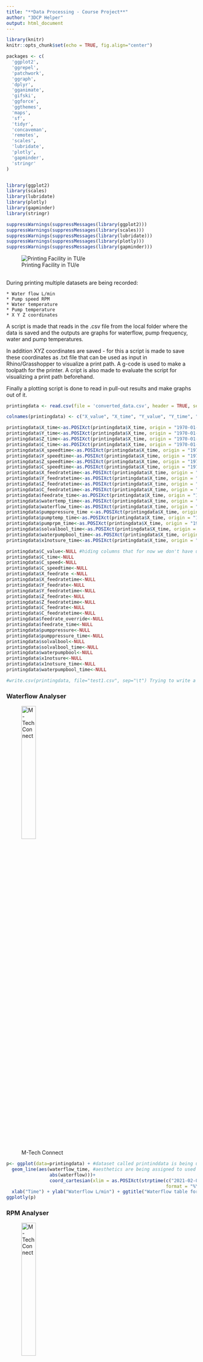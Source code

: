 ```yaml
---
title: "**Data Processing - Course Project**"
author: "3DCP Helper"
output: html_document
---
```


```r
library(knitr)
knitr::opts_chunk$set(echo = TRUE, fig.align="center")

packages <- c(
  'ggplot2',
  'ggrepel',
  'patchwork',
  'ggraph',
  'dplyr',
  'gganimate',
  'gifski',
  'ggforce',
  'ggthemes',
  'maps',
  'sf',
  'tidyr',
  'concaveman',
  'remotes',
  'scales',
  'lubridate',
  'plotly',
  'gapminder',
  'stringr'
)


library(ggplot2)
library(scales)
library(lubridate)
library(plotly)
library(gapminder)
library(stringr)

suppressWarnings(suppressMessages(library(ggplot2)))
suppressWarnings(suppressMessages(library(scales)))
suppressWarnings(suppressMessages(library(lubridate)))
suppressWarnings(suppressMessages(library(plotly)))
suppressWarnings(suppressMessages(library(gapminder)))

```

![Printing Facility in TU/e](Printer.jpg)

## {.tabset .tabset-fade}

During printing multiple datasets are being recorded: 

    * Water flow L/min
    * Pump speed RPM
    * Water temperature
    * Pump temperature
    * X Y Z coordinates
    
A script is made that reads in the .csv file from the local folder where the data is saved and the outputs are graphs for waterflow, pump frequency, water and pump temperatures.

In addition XYZ coordinates are saved - for this a script is made to save these coordinates as .txt file that can be used as input in Rhino/Grasshopper to visualize a print path. A g-code is used to make a toolpath for the printer. A cript is also made to evaluate the script for visualizing a print path beforehand.

Finally a plotting script is done to read in pull-out results and make graphs out of it.

```r

printingdata <- read.csv(file = 'converted_data.csv', header = TRUE, sep = ";", dec = ",",colClasses = c("numeric", "numeric", "numeric", "numeric", "numeric", "numeric", "numeric", "numeric", "numeric", "numeric", "numeric", "numeric", "numeric", "numeric", "numeric", "numeric", "numeric", "numeric", "numeric","numeric", "numeric", "numeric", "numeric", "numeric", "numeric", "numeric", "numeric", "numeric","numeric", "numeric", "numeric", "numeric", "numeric", "numeric", "numeric", "numeric", "numeric", "numeric", "numeric", "numeric", "numeric", "numeric")) #loading data, and giving everything a data type of numeric, seperation ; decimal , 

colnames(printingdata) <- c("X_value", "X_time", "Y_value", "Y_time", "Z_value", "Z_time", "C_value", "C_time", "X_speed", "X_speedtime", "Y_speed", "Y_speedtime","Z_speed", "Z_speedtime","C_speed", "C_speedtime","X_feedrate", "X_feedratetime", "Y_feedrate", "Y_feedratetime", "Z_feedrate", "Z_feedratetime", "C_feedrate", "C_feedratetime", "feedrate_override", "feedrate_time", "watertemp", "watertemp_time", "waterflow", "waterflow_time", "pumppressure", "pumppressure_time", "pumptemp", "pumptemp_time", "pumprpm", "pumprpm_time",  "solvalbool", "solvalbool_time", "waterpumpbool", "waterpumpbool_time", "x1notsure", "x1notsure_time") #renaming all columns to have a better understanding of what it what

printingdata$X_time<-as.POSIXct(printingdata$X_time, origin = "1970-01-01", tz='UTC') #converting seconds from 1970 to printing time for each column
printingdata$Y_time<-as.POSIXct(printingdata$X_time, origin = "1970-01-01", tz='UTC')
printingdata$Z_time<-as.POSIXct(printingdata$X_time, origin = "1970-01-01", tz='UTC')
printingdata$C_time<-as.POSIXct(printingdata$X_time, origin = "1970-01-01", tz='UTC')
printingdata$X_speedtime<-as.POSIXct(printingdata$X_time, origin = "1970-01-01", tz='UTC')
printingdata$Y_speedtime<-as.POSIXct(printingdata$X_time, origin = "1970-01-01", tz='UTC')
printingdata$Z_speedtime<-as.POSIXct(printingdata$X_time, origin = "1970-01-01", tz='UTC')
printingdata$C_speedtime<-as.POSIXct(printingdata$X_time, origin = "1970-01-01", tz='UTC')
printingdata$X_feedratetime<-as.POSIXct(printingdata$X_time, origin = "1970-01-01", tz='UTC')
printingdata$Y_feedratetime<-as.POSIXct(printingdata$X_time, origin = "1970-01-01", tz='UTC')
printingdata$Z_feedratetime<-as.POSIXct(printingdata$X_time, origin = "1970-01-01", tz='UTC')
printingdata$C_feedratetime<-as.POSIXct(printingdata$X_time, origin = "1970-01-01", tz='UTC')
printingdata$feedrate_time<-as.POSIXct(printingdata$X_time, origin = "1970-01-01", tz='UTC')
printingdata$watertemp_time<-as.POSIXct(printingdata$X_time, origin = "1970-01-01", tz='UTC')
printingdata$waterflow_time<-as.POSIXct(printingdata$X_time, origin = "1970-01-01", tz='UTC')
printingdata$pumppressure_time <-as.POSIXct(printingdata$X_time, origin = "1970-01-01", tz='UTC')
printingdata$pumptemp_time<-as.POSIXct(printingdata$X_time, origin = "1970-01-01", tz='UTC')
printingdata$pumprpm_time<-as.POSIXct(printingdata$X_time, origin = "1970-01-01", tz='UTC')
printingdata$solvalbool_time<-as.POSIXct(printingdata$X_time, origin = "1970-01-01", tz='UTC')
printingdata$waterpumpbool_time<-as.POSIXct(printingdata$X_time, origin = "1970-01-01", tz='UTC')
printingdata$x1notsure_time<-as.POSIXct(printingdata$X_time, origin = "1970-01-01", tz='UTC')

printingdata$C_value<-NULL #hiding columns that for now we don't have use for
printingdata$C_time<-NULL
printingdata$C_speed<-NULL
printingdata$C_speedtime<-NULL
printingdata$X_feedrate <-NULL
printingdata$X_feedratetime<-NULL
printingdata$Y_feedrate<-NULL
printingdata$Y_feedratetime<-NULL
printingdata$Z_feedrate<-NULL
printingdata$Z_feedratetime<-NULL
printingdata$C_feedrate<-NULL
printingdata$C_feedratetime<-NULL
printingdata$feedrate_override<-NULL
printingdata$feedrate_time<-NULL
printingdata$pumppressure<-NULL
printingdata$pumppressure_time<-NULL
printingdata$solvalbool<-NULL
printingdata$solvalbool_time<-NULL
printingdata$waterpumpbool<-NULL
printingdata$x1notsure<-NULL
printingdata$x1notsure_time<-NULL
printingdata$waterpumpbool_time<-NULL

#write.csv(printingdata, file="test1.csv", sep="\t") Trying to write a new output file, need some lib
```



### Waterflow Analyser 

![M-Tech Connect](mtech.png){width=30%} 

```r
p<- ggplot(data=printingdata) + #dataset called printinddata is being used
  geom_line(aes(waterflow_time, #aesthetics are being assigned to used data columns
                abs(waterflow)))+
                coord_cartesian(xlim = as.POSIXct(strptime(c("2021-02-08 13:42:02","2021-02-08 15:04:02"), #time is set
                                                           format = "%Y-%m-%d %H:%M:%S")), ylim = c(0,4))+
  xlab("Time") + ylab("Waterflow L/min") + ggtitle("Waterflow table for mixing") #labels and titles
ggplotly(p)

```

### RPM Analyser 

![M-Tech Connect](mtech.png){width=30%} 

```r

rpm<- ggplot(data=printingdata) +
  geom_line(aes(pumprpm_time,
                pumprpm*0.01666666*8))+
                coord_cartesian(xlim = as.POSIXct(strptime(c("2021-02-08 13:42:02","2021-02-08 15:04:02"),
                                                           format = "%Y-%m-%d %H:%M:%S")))+
  xlab("Time") + ylab("Hertz") + ggtitle("Frequenzy for printing")
ggplotly(rpm)

```

### Water Temperature 

![M-Tech Connect](mtech.png){width=30%} 

```r

temp<- ggplot(data=printingdata) +
  geom_line(aes(watertemp_time,
                watertemp))+
                coord_cartesian(xlim = as.POSIXct(strptime(c("2021-02-08 13:42:02","2021-02-08 15:04:02"),
                                                           format = "%Y-%m-%d %H:%M:%S")))+
  xlab("Time") + ylab("Temperature") + ggtitle("Water Temperature")
ggplotly(temp)

```

### Pump Temperature 

![M-Tech Connect](mtech.png){width=30%} 

```r

ptemp<- ggplot(data=printingdata) +
  geom_line(aes(pumptemp_time,
                pumptemp))+
                coord_cartesian(xlim = as.POSIXct(strptime(c("2021-02-08 13:42:02","2021-02-08 15:04:02"),
                                                           format = "%Y-%m-%d %H:%M:%S")))+
  xlab("Time") + ylab("Temperature") + ggtitle("Pump Temperature")
ggplotly(ptemp)

```

### Layout Analyser

For printing a script is prepared for each object, where all the necessary data is given. In that script the following values are given: 

    * Z-offset
    * Decrease in layers
    * Amount of layers
    * Starting location
    * Printing Speed
    * Rotation
    * Coordinate system in G-code
    
Because we are printing multiple objects in one session, it can get confusing where what is printed, what is the workflow and what are overall properties for each object.
The goal for this part is that uploaded scripts are projected in 2D on the printbed, so you can see the layout of the print session with the properties. 

```r

XYZ <- data.frame(printingdata$X_value, printingdata$Y_value, printingdata$Z_value)
XYZc <- XYZ[11000:18000,]
write.table(XYZc, file = "rhinofile.txt", sep = ",", row.names = FALSE, col.names = FALSE, na = "0")

```


![Scripting example](script.jpg)


### Pull-out test

Simple pull-out test data analyser. From the pull out-test we get a data file with load and displacement. Output is a load-displacement graph for multiple samples.

![Pull-out test](pull.png)
![Load-extension graph example compiled](loadext.png)
![Load-extension graph example](loadext2.png)